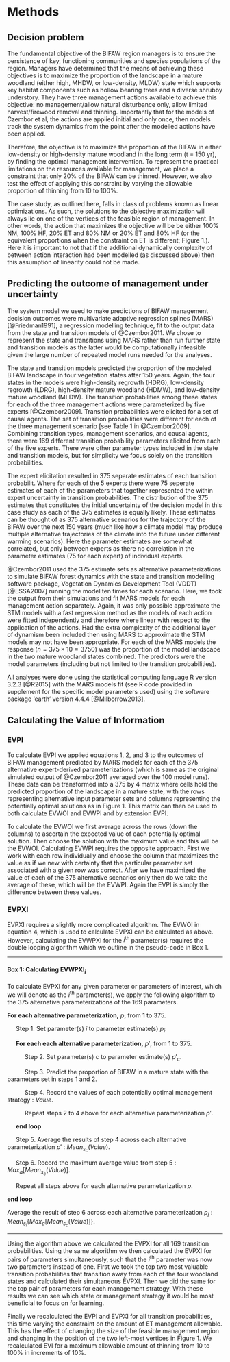 Methods
=======

Decision problem
----------------

The fundamental objective of the BIFAW region managers is to ensure the persistence of key, functioning communities and species populations of the region. Managers have determined that the means of achieving these objectives is to maximize the proportion of the landscape in a mature woodland (either high, MHDW, or low-density, MLDW) state which supports key habitat components such as hollow bearing trees and a diverse shrubby understory. They have three management actions available to achieve this objective: no management/allow natural disturbance only, allow limited harvest/firewood removal and thinning. Importantly that for the models of Czembor et al, the actions are applied initial and only once, then models track the system dynamics from the point after the modelled actions have been applied.

Therefore, the objective is to maximize the proportion of the BIFAW in either low-density or high-density mature woodland in the long term (t = 150 yr), by finding the optimal management intervention. To represent the practical limitations on the resources available for management, we place a constraint that only 20% of the BIFAW can be thinned. However, we also test the effect of applying this constraint by varying the allowable proportion of thinning from 10 to 100%.

The case study, as outlined here, falls in class of problems known as linear optimizations. As such, the solutions to the objective maximization will always lie on one of the vertices of the feasible region of management. In other words, the action that maximizes the objective will be be either 100% NM, 100% HF, 20% ET and 80% NM or 20% ET and 80% HF (or the equivalent proportions when the constraint on ET is different; Figure 1.). Here it is important to not that if the additional dynamically complexity of between action interaction had been modelled (as discussed above) then this assumption of linearity could not be made.

Predicting the outcome of management under uncertainty
------------------------------------------------------

The system model we used to make predictions of BIFAW management decision outcomes were multivariate adaptive regression splines (MARS) [@Friedman1991], a regression modelling technique, fit to the output data from the state and transition models of @Czembor2011. We chose to represent the state and transitions using MARS rather than run further state and transition models as the latter would be computationally infeasible given the large number of repeated model runs needed for the analyses.

The state and transition models predicted the proportion of the modeled BIFAW landscape in four vegetation states after 150 years. Again, the four states in the models were high-density regrowth (HDRG), low-density regrowth (LDRG), high-density mature woodland (HDMW), and low-density mature woodland (MLDW). The transition probabilities among these states for each of the three management actions were parameterized by five experts [@Czembor2009]. Transition probabilities were elicited for a set of causal agents. The set of transition probabilities were different for each of the three management scenario [see Table 1 in @Czembor2009]. Combining transition types, management scenarios, and causal agents, there were 169 different transition probability parameters elicited from each of the five experts. There were other parameter types included in the state and transition models, but for simplicity we focus solely on the transition probabilities.

The expert elicitation resulted in 375 separate estimates of each transition probabilit. Where for each of the 5 experts there were 75 seperate estimates of each of the parameters that together represented the within expert uncertainty in transition probabilities. The distribution of the 375 estimates that constitutes the initial uncertainty of the decision model in this case study as each of the 375 estimates is equally likely. These estimates can be thought of as 375 alternative scenarios for the trajectory of the BIFAW over the next 150 years (much like how a climate model may produce multiple alternative trajectories of the climate into the future under different warming scenarios). Here the parameter estimates are somewhat correlated, but only between experts as there no correlation in the parameter estimates (75 for each expert) of individual experts.

@Czembor2011 used the 375 estimate sets as alternative parameterizations to simulate BIFAW forest dynamics with the state and transition modelling software package, Vegetation Dynamics Development Tool (VDDT) [@ESSA2007] running the model ten times for each scenario. Here, we took the output from their simulations and fit MARS models for each management action separately. Again, it was only possible approximate the STM models with a fast regression method as the models of each action were fitted independently and therefore where linear with respect to the application of the actions. Had the extra complexity of the additional layer of dynamism been included then using MARS to approximate the STM models may not have been appropriate. For each of the MARS models the response ($n=375\times10=3750$) was the proportion of the model landscape in the two mature woodland states combined. The predictors were the model parameters (including but not limited to the transition probabilities).

All analyses were done using the statistical computing language R version 3.2.3 [@R2015] with the MARS models fit (see R code provided in supplement for the specific model parameters used) using the software package 'earth' version 4.4.4 [@Milborrow2013].

Calculating the Value of Information
------------------------------------

### EVPI

To calculate EVPI we applied equations 1, 2, and 3 to the outcomes of BIFAW management predicted by MARS models for each of the 375 alternative expert-derived parameterizations (which is same as the original simulated output of @Czembor2011 averaged over the 100 model runs). These data can be transformed into a 375 by 4 matrix where cells hold the predicted proportion of the landscape in a mature state, with the rows representing alternative input parameter sets and columns representing the potentially optimal solutions as in Figure 1. This matrix can then be used to both calculate EVWOI and EVWPI and by extension EVPI.

To calculate the EVWOI we first average across the rows (down the columns) to ascertain the expected value of each potentially optimal solution. Then choose the solution with the maximum value and this will be the EVWOI. Calculating EVWPI requires the opposite approach. First we work with each row individually and choose the column that maximizes the value as if we new with certainty that the particular parameter set associated with a given row was correct. After we have maximized the value of each of the 375 alternative scenarios only then do we take the average of these, which will be the EVWPI. Again the EVPI is simply the difference between these values.

### EVPXI
EVPXI requires a slightly more complicated algorithm. The EVWOI in equation 4, which is used to calculate EVPXI can be calculated as above. However, calculating the EVWPXI for the $i^\mathrm{th}$ parameter(s) requires the double looping algorithm which we outline in the pseudo-code in Box 1.

******

#### Box 1: Calculating EVWPXI$_i$

To calculate EVPXI for any given parameter or parameters of interest, which we will denote as the $i^\mathrm{th}$ parameter(s), we apply the following algorithm to the 375 alternative parameterizations of the 169 parameters.

__For each alternative parameterization,__ $p$, from 1 to 375.

$\quad$ Step 1. Set parameter(s) $i$ to parameter estimate(s) $p_i$.

$\quad$ __For each each alternative parameterization,__ $p'$, from 1 to 375.

$\quad$ $\quad$ Step 2. Set parameter(s) $c$ to parameter estimate(s) $p'_c$.

$\quad$ $\quad$ Step 3. Predict the proportion of BIFAW in a mature state with the parameters set in steps 1 and 2.

$\quad$ $\quad$ Step 4. Record the values of each potentially optimal management strategy : $Value$.

$\quad$ $\quad$ Repeat steps 2 to 4 above for each alternative parameterization $p'$.

$\quad$ __end loop__

$\quad$ Step 5. Average the results of step 4 across each alternative parameterization $p'$ : $Mean_{s_c}(Value)$.

$\quad$ Step 6. Record the maximum average value from step 5 : $Max_a[Mean_{s_c}(Value)]$.

$\quad$ Repeat all steps above for each alternative parameterization $p$.

__end loop__

Average the result of step 6 across each alternative parameterization $p_j$ : $Mean_{s_i}\{Max_a[Mean_{s_c}(Value)]\}$.

******

Using the algorithm above we calculated the EVPXI for all 169 transition probabilities. Using the same algorithm we then calculated the EVPXI for pairs of parameters simultaneously, such that the $i^\mathrm{th}$ parameter was now two parameters instead of one. First we took the top two most valuable transition probabilities that transition away from each of the four woodland states and calculated their simultaneous EVPXI. Then we did the same for the top pair of parameters for each management strategy. With these results we can see which state or management strategy it would be most beneficial to focus on for learning.

Finally we recalculated the EVPI and EVPXI for all transition probabilities, this time varying the constraint on the amount of ET management allowable. This has the effect of changing the size of the feasible management region and changing in the position of the two left-most vertices in Figure 1. We recalculated EVI for a maximum allowable amount of thinning from 10 to 100% in increments of 10%.
